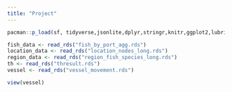 ```yaml
---
title: "Project"
---
```


```r
pacman::p_load(sf, tidyverse,jsonlite,dplyr,stringr,knitr,ggplot2,lubridate,ggiraph,viridis,plotly,gridExtra,readr)
```

```r
fish_data <- read_rds("fish_by_port_agg.rds")
location_data <- read_rds("location_nodes_long.rds")
region_data <- read_rds("region_fish_species_long.rds")
th <- read_rds("thresult.rds")
vessel <- read_rds("vessel_movement.rds")
```

```r
view(vessel)
```
